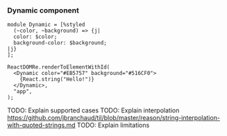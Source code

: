 ### Dynamic component

```reason
module Dynamic = [%styled
  (~color, ~background) => {j|
  color: $color;
  background-color: $background;
|j}
];

ReactDOMRe.renderToElementWithId(
  <Dynamic color="#EB5757" background="#516CF0">
    {React.string("Hello!")}
  </Dynamic>,
  "app",
);
```

TODO: Explain supported cases
TODO: Explain interpolation https://github.com/jbranchaud/til/blob/master/reason/string-interpolation-with-quoted-strings.md
TODO: Explain limitations